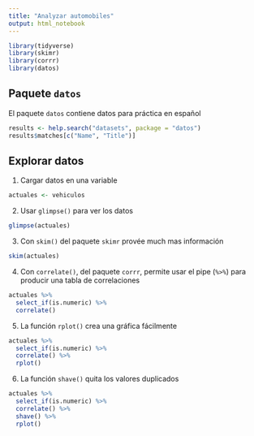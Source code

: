 ```yaml
---
title: "Analyzar automobiles"
output: html_notebook
---
```


```r
library(tidyverse)
library(skimr)
library(corrr)
library(datos)
```

## Paquete `datos`

El paquete `datos` contiene datos para práctica en español

```r
results <- help.search("datasets", package = "datos")
results$matches[c("Name", "Title")]
```

## Explorar datos

1. Cargar datos en una variable
```r
actuales <- vehiculos
```

2. Usar `glimpse()` para ver los datos
```r
glimpse(actuales)
```

3. Con `skim()` del paquete `skimr` provée much mas información
```r
skim(actuales)
```

4. Con `correlate()`, del paquete `corrr`, permite usar el pipe (`%>%`) para producir una tabla de correlaciones
```r
actuales %>%
  select_if(is.numeric) %>%
  correlate()
```

5. La función `rplot()` crea una gráfica fácilmente
```r
actuales %>%
  select_if(is.numeric) %>%
  correlate() %>%
  rplot()
```

6. La función `shave()` quita los valores duplicados
```r
actuales %>%
  select_if(is.numeric) %>%
  correlate() %>%
  shave() %>%
  rplot()
```

